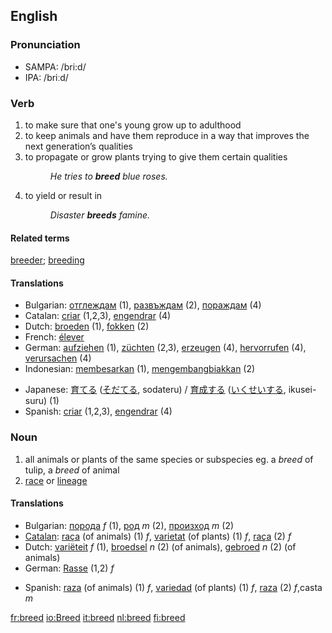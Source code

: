 ==English==
===Pronunciation===
*SAMPA: /bri:d/
*IPA: /briːd/
=== Verb ===
{{irregverb|'''to breed'''|'''[[breeds]]'''|'''[[bred]]'''|'''[[bred]]'''|'''[[breeding]]'''}}
# to make sure that one's young grow up to adulthood
# to keep animals and have them reproduce in a way that improves the next generation’s qualities
# to propagate or grow plants trying to give them certain qualities
#:''He tries to '''breed''' blue roses.''
# to yield or result in 
#:''Disaster '''breeds''' famine.''

====Related terms====
[[breeder]]; [[breeding]]

==== Translations ====
{{top}}
*Bulgarian: [[отглеждам]] (1), [[развъждам]] (2), [[пораждам]] (4)
*Catalan: [[criar]] (1,2,3), [[engendrar]] (4)
*Dutch: [[broeden]] (1), [[fokken]] (2)
*French: [[élever]]
*German: [[aufziehen]] (1), [[züchten]] (2,3), [[erzeugen]] (4), [[hervorrufen]] (4), [[verursachen]] (4)
*Indonesian: [[besar|membesarkan]] (1), [[kembang-biak|mengembangbiakkan]] (2)
{{mid}}
*Japanese: [[育てる]] ([[そだてる]], sodateru) / [[育成]]する ([[いくせい]]する, ikusei-suru) (1)
*Spanish: [[criar]] (1,2,3), [[engendrar]] (4)
{{bottom}}
=== Noun ===
{{sb|breed|breeds}}

# all animals or plants of the same species or subspecies eg. a ''breed'' of tulip, a ''breed'' of animal
# [[race]] or [[lineage]]

==== Translations ====
{{top}}
*Bulgarian: [[порода]] ''f'' (1), [[род]] ''m'' (2), [[произход]] ''m'' (2)
*[[Catalan]]: [[raça]] (of animals) (1) ''f'', [[varietat]] (of plants) (1) ''f'', [[raça]] (2) ''f''
*Dutch: [[variëteit]] ''f'' (1), [[broedsel]] ''n'' (2) (of animals), [[gebroed]] ''n'' (2) (of animals)
*German: [[Rasse]] (1,2) ''f''
{{mid}}
*Spanish: [[raza]] (of animals) (1) ''f'', [[variedad]] (of plants) (1) ''f'', [[raza]] (2) ''f'',casta ''m''
{{bottom}}
[[fr:breed]]
[[io:Breed]]
[[it:breed]]
[[nl:breed]]
[[fi:breed]]
